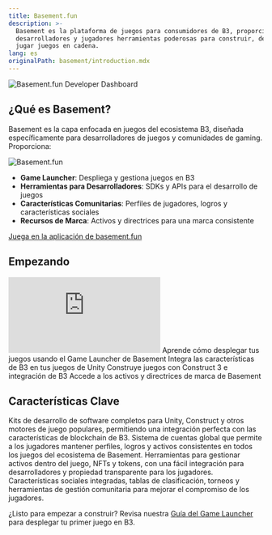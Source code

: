 ```yaml
---
title: Basement.fun
description: >-
  Basement es la plataforma de juegos para consumidores de B3, proporcionando a
  desarrolladores y jugadores herramientas poderosas para construir, desplegar y
  jugar juegos en cadena.
lang: es
originalPath: basement/introduction.mdx
---
```

<img src="/images/bsmnt-game-devs-banner.jpg" alt="Basement.fun Developer Dashboard" className="w-full aspect-video rounded-3xl" />

## ¿Qué es Basement?
Basement es la capa enfocada en juegos del ecosistema B3, diseñada específicamente para desarrolladores de juegos y comunidades de gaming. Proporciona:

<img src="/images/bsmnt-logo.svg" alt="Basement.fun" className="w-32" />

- **Game Launcher**: Despliega y gestiona juegos en B3
- **Herramientas para Desarrolladores**: SDKs y APIs para el desarrollo de juegos
- **Características Comunitarias**: Perfiles de jugadores, logros y características sociales
- **Recursos de Marca**: Activos y directrices para una marca consistente

<Note>
  <a href="https://basement.fun">
    Juega en la aplicación de basement.fun
  </a>
</Note>

## Empezando

 <iframe
   className="w-full aspect-video rounded-xl mb-6"
    src="https://customer-gg6qs7nm5ue94t64.cloudflarestream.com/894036f1ce3e5aa8c6f00972b889a291/iframe?poster=https%3A%2F%2Fcustomer-gg6qs7nm5ue94t64.cloudflarestream.com%2F894036f1ce3e5aa8c6f00972b889a291%2Fthumbnails%2Fthumbnail.jpg%3Ftime%3D%26height%3D600"
    title="Basement.fun Developer Dashboard"
    frameBorder="0"
  allow="accelerometer; autoplay; clipboard-write; encrypted-media; gyroscope; picture-in-picture"
  allowFullScreen
  ></iframe>

<CardGroup cols={2}>
<Card title="Guía del Game Launcher" icon="rocket" href="/basement/game-launcher">
  Aprende cómo desplegar tus juegos usando el Game Launcher de Basement
</Card>

<Card title="Guía de Unity" icon="unity" href="/basement/unity-guide">
  Integra las características de B3 en tus juegos de Unity
</Card>

<Card title="Guía de Construct" icon="gamepad" href="/basement/construct-guide">
  Construye juegos con Construct 3 e integración de B3
</Card>

<Card title="Kit de Marca" icon="palette" href="/basement/brand-kit">
  Accede a los activos y directrices de marca de Basement
</Card>
</CardGroup>

## Características Clave

<AccordionGroup>
<Accordion title="SDKs para Desarrollo de Juegos">
Kits de desarrollo de software completos para Unity, Construct y otros motores de juego populares, permitiendo una integración perfecta con las características de blockchain de B3.
</Accordion>

<Accordion title="Identidad y Cuentas de Jugadores">
Sistema de cuentas global que permite a los jugadores mantener perfiles, logros y activos consistentes en todos los juegos del ecosistema de Basement.
</Accordion>

<Accordion title="Gestión de Activos">
Herramientas para gestionar activos dentro del juego, NFTs y tokens, con una fácil integración para desarrolladores y propiedad transparente para los jugadores.
</Accordion>

<Accordion title="Características Comunitarias">
Características sociales integradas, tablas de clasificación, torneos y herramientas de gestión comunitaria para mejorar el compromiso de los jugadores.
</Accordion>
</AccordionGroup>


¿Listo para empezar a construir? Revisa nuestra [Guía del Game Launcher](/basement/game-launcher) para desplegar tu primer juego en B3.
